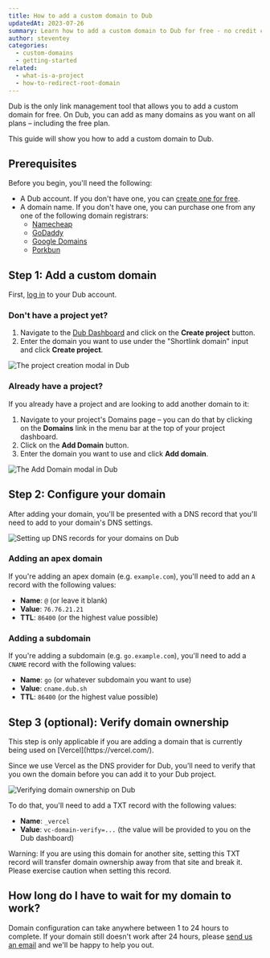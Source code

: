 ```yaml
---
title: How to add a custom domain to Dub
updatedAt: 2023-07-26
summary: Learn how to add a custom domain to Dub for free - no credit card required.
author: steventey
categories:
  - custom-domains
  - getting-started
related:
  - what-is-a-project
  - how-to-redirect-root-domain
---
```


Dub is the only link management tool that allows you to add a custom domain for free. On Dub, you can add as many domains as you want on all plans – including the free plan.

This guide will show you how to add a custom domain to Dub.

## Prerequisites

Before you begin, you'll need the following:

- A Dub account. If you don't have one, you can [create one for free](https://app.dub.sh/register).
- A domain name. If you don't have one, you can purchase one from any one of the following domain registrars:
  - [Namecheap](https://www.namecheap.com/)
  - [GoDaddy](https://www.godaddy.com/)
  - [Google Domains](https://domains.google/)
  - [Porkbun](https://porkbun.com/)

## Step 1: Add a custom domain

First, [log in](https://app.dub.sh/login) to your Dub account.

### Don't have a project yet?

1. Navigate to the [Dub Dashboard](https://app.dub.sh/) and click on the **Create project** button.
2. Enter the domain you want to use under the "Shortlink domain" input and click **Create project**.

<Image
  alt="The project creation modal in Dub"
  src="https://d2vwwcvoksz7ty.cloudfront.net/help/create-project-modal.png"
  width={1315}
  height={871}
/>

### Already have a project?

If you already have a project and are looking to add another domain to it:

1. Navigate to your project's Domains page – you can do that by clicking on the **Domains** link in the menu bar at the top of your project dashboard.
2. Click on the **Add Domain** button.
3. Enter the domain you want to use and click **Add domain**.

<Image
  alt="The Add Domain modal in Dub"
  src="https://d2vwwcvoksz7ty.cloudfront.net/help/add-domain-modal.png"
  width={1143}
  height={797}
/>

## Step 2: Configure your domain

After adding your domain, you'll be presented with a DNS record that you'll need to add to your domain's DNS settings.

<Image
  alt="Setting up DNS records for your domains on Dub"
  src="https://d2vwwcvoksz7ty.cloudfront.net/help/domain-dns-records.png"
  width={1054}
  height={625}
/>

### Adding an apex domain

If you're adding an apex domain (e.g. `example.com`), you'll need to add an `A` record with the following values:

- **Name**: `@` (or leave it blank)
- **Value**: `76.76.21.21`
- **TTL**: `86400` (or the highest value possible)

### Adding a subdomain

If you're adding a subdomain (e.g. `go.example.com`), you'll need to add a `CNAME` record with the following values:

- **Name**: `go` (or whatever subdomain you want to use)
- **Value**: `cname.dub.sh`
- **TTL**: `86400` (or the highest value possible)

## Step 3 (optional): Verify domain ownership

<Note variant="info">
  This step is only applicable if you are adding a domain that is currently
  being used on [Vercel](https://vercel.com/).
</Note>

Since we use Vercel as the DNS provider for Dub, you'll need to verify that you own the domain before you can add it to your Dub project.

<Image
  alt="Verifying domain ownership on Dub"
  src="https://d2vwwcvoksz7ty.cloudfront.net/help/domain-txt-verification.png"
  width={1056}
  height={616}
/>

To do that, you'll need to add a TXT record with the following values:

- **Name**: `_vercel`
- **Value**: `vc-domain-verify=...` (the value will be provided to you on the Dub dashboard)

<Note variant="warning">
  Warning: If you are using this domain for another site, setting this TXT
  record will transfer domain ownership away from that site and break it. Please
  exercise caution when setting this record.
</Note>

## How long do I have to wait for my domain to work?

Domain configuration can take anywhere between 1 to 24 hours to complete. If your domain still doesn't work after 24 hours, please [send us an email](mailto:support@dub.sh?subject=Domain%20not%20working) and we'll be happy to help you out.